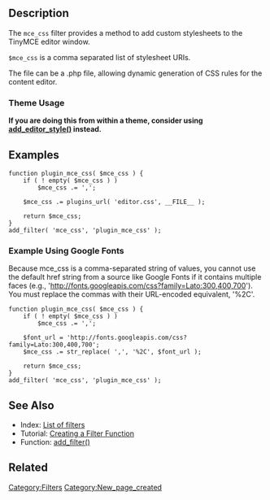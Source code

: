 ==Description==
The <tt>mce_css</tt> filter provides a method to add custom stylesheets to the TinyMCE editor window.

<tt>$mce_css</tt> is a comma separated list of stylesheet URIs.

The file can be a .php file, allowing dynamic generation of CSS rules for the content editor.

===Theme Usage===
'''If you are doing this from within a theme, consider using [[Function_Reference/add_editor_style|add_editor_style()]] instead.'''

==Examples==

<pre>
function plugin_mce_css( $mce_css ) {
	if ( ! empty( $mce_css ) )
		$mce_css .= ',';

	$mce_css .= plugins_url( 'editor.css', __FILE__ );

	return $mce_css;
}
add_filter( 'mce_css', 'plugin_mce_css' );
</pre>

===Example Using Google Fonts===

Because mce_css is a comma-separated string of values, you cannot use the default href string from a source like Google Fonts if it contains multiple faces (e.g., 'http://fonts.googleapis.com/css?family=Lato:300,400,700'). You must replace the commas with their URL-encoded equivalent, '%2C'.

<pre>
function plugin_mce_css( $mce_css ) {
	if ( ! empty( $mce_css ) )
		$mce_css .= ',';

	$font_url = 'http://fonts.googleapis.com/css?family=Lato:300,400,700';
	$mce_css .= str_replace( ',', '%2C', $font_url );

	return $mce_css;
}
add_filter( 'mce_css', 'plugin_mce_css' );
</pre>

==See Also==
* Index: [[Plugin_API/Filter_Reference|List of filters]]
* Tutorial: [[Plugin_API#Create_a_Filter_Function|Creating a Filter Function]]
* Function: [[Function_Reference/add_filter|add_filter()]]

== Related ==
{{TinyMCE API}}


{{Stub}}
[[Category:Filters]]
[[Category:New_page_created]]
